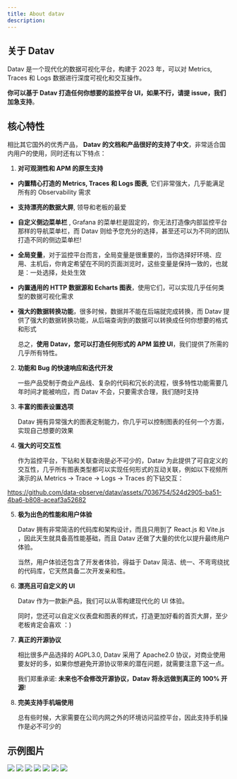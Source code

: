 ```yaml
---
title: About datav
description: 
---
```




## 关于 Datav

Datav 是一个现代化的数据可视化平台，构建于 2023 年，可以对 Metrics, Traces 和 Logs 数据进行深度可视化和交互操作。

**你可以基于 Datav 打造任何你想要的监控平台 UI，如果不行，请提 issue，我们加急支持**。


## 核心特性

相比其它国外的优秀产品， **Datav 的文档和产品很好的支持了中文**，非常适合国内用户的使用，同时还有以下特点：

1. **对可观测性和 APM 的原生支持**
  
 - **内置精心打造的 Metrics, Traces 和 Logs 图表**, 它们非常强大，几乎能满足所有的 Observability 需求
 - **支持漂亮的数据大屏**, 领导和老板的最爱
 - **自定义侧边菜单栏** , Grafana 的菜单栏是固定的，你无法打造像内部监控平台那样的导航菜单栏，而 Datav 则给予您充分的选择，甚至还可以为不同的团队打造不同的侧边菜单栏!
 - **全局变量**，对于监控平台而言，全局变量是很重要的，当你选择好环境、应用、主机后，你肯定希望在不同的页面浏览时，这些变量是保持一致的，也就是：一处选择，处处生效
 - **内置通用的 HTTP 数据源和 Echarts 图表**，使用它们，可以实现几乎任何类型的数据可视化需求
 - **强大的数据转换功能**，很多时候，数据并不能在后端就完成转换，而 Datav 提供了强大的数据转换功能，从后端查询到的数据可以转换成任何你想要的格式和形式


    总之，**使用 Datav，您可以打造任何形式的 APM 监控 UI**，我们提供了所需的几乎所有特性。
 
2. **功能和 Bug 的快速响应和迭代开发**

    一些产品受制于商业产品线、复杂的代码和冗长的流程，很多特性功能需要几年时间才能被响应，而 Datav 不会，只要需求合理，我们随时支持

3. **丰富的图表设置选项**
    
    Datav 拥有异常强大的图表定制能力，你几乎可以控制图表的任何一个方面，实现自己想要的效果
   
4. **强大的可交互性**

     作为监控平台，下钻和关联查询是必不可少的，Datav 为此提供了可自定义的交互性，几乎所有图表类型都可以实现任何形式的互动关联，例如以下视频所演示的从 Metrics -> Trace -> Logs -> Traces 的下钻交互：

https://github.com/data-observe/datav/assets/7036754/524d2905-ba51-4ba6-b808-aceaf3a52682

5. **极为出色的性能和用户体验**
   
   Datav 拥有非常简洁的代码库和架构设计，而且只用到了 React.js 和 Vite.js ，因此天生就具备高性能基础，而且 Datav 还做了大量的优化以提升最终用户体验。


   当然，用户体验还包含了开发者体验，得益于 Datav 简洁、统一、不弯弯绕扰的代码库，它天然具备二次开发亲和性。
   
6. **漂亮且可自定义的 UI**

    Datav 作为一款新产品，我们可以从零构建现代化的 UI 体验。

    同时，您还可以自定义仪表盘和图表的样式，打造更加好看的首页大屏，至少老板肯定会喜欢 ：)

7.  **真正的开源协议**

    相比很多产品选择的 AGPL3.0, Datav 采用了 Apache2.0 协议，对商业使用要友好的多，如果你想避免开源协议带来的潜在问题，就需要注意下这一点。

    我们郑重承诺: **未来也不会修改开源协议，Datav 将永远做到真正的 100% 开源**!

8.  **完美支持手机端使用**
   
    总有些时候，大家需要在公司内网之外的环境访问监控平台，因此支持手机操作是必不可少的


## 示例图片

<img src="https://github.com/data-observe/assets/blob/main/datav-readme/home-example1.jpg?raw=true" />

<img src="https://github.com/data-observe/assets/blob/main/datav-readme/runtime-example.jpg?raw=true" />

<img src="https://github.com/data-observe/assets/blob/main/datav-readme/host-example.jpg?raw=true" />

<img src="https://github.com/data-observe/assets/blob/main/datav-readme/trace-search-example.jpg?raw=true" />

<img src="https://github.com/data-observe/assets/blob/main/datav-readme/trace-example.jpg?raw=true" />

<img src="https://github.com/data-observe/assets/blob/main/datav-readme/log-example.jpg?raw=true" />

<img src="https://github.com/data-observe/assets/blob/main/datav-readme/alert-example.jpg?raw=true" />

